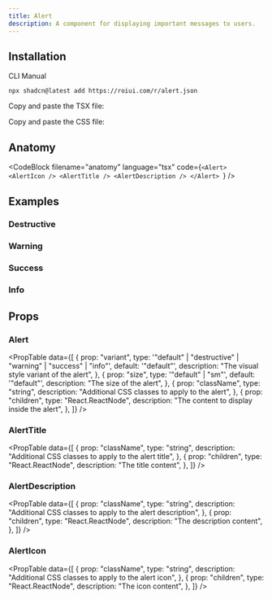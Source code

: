 ```yaml
---
title: Alert
description: A component for displaying important messages to users.
---
```


<ComponentPreview name="alert-demo" />

## Installation

<InstallationTabs>

<InstallationTabsList>
  <InstallationTabsTrigger value="cli">CLI</InstallationTabsTrigger>
  <InstallationTabsTrigger value="manual">Manual</InstallationTabsTrigger>
</InstallationTabsList>

<InstallationTabsContent value="cli">

```package-install
npx shadcn@latest add https://roiui.com/r/alert.json
```

</InstallationTabsContent>

<InstallationTabsContent value="manual" data-manual="true">

Copy and paste the TSX file:

<ComponentSource src="registry/brook/ui/alert/alert.tsx" title="components/ui/alert.tsx" collapsible={true} />

Copy and paste the CSS file:

<ComponentSource
  src="registry/brook/ui/alert/alert.module.css"
  title="components/ui/alert.module.css"
  language="css"
  collapsible={true}
/>

</InstallationTabsContent>

</InstallationTabs>

## Anatomy

<CodeBlock
  filename="anatomy"
  language="tsx"
  code={`<Alert>
    <AlertIcon />
    <AlertTitle />
    <AlertDescription />
</Alert>
`}
/>

## Examples

### Destructive

<ComponentPreview name="alert-destructive" />

### Warning

<ComponentPreview name="alert-warning" />

### Success

<ComponentPreview name="alert-success" />

### Info

<ComponentPreview name="alert-info" />

## Props

### Alert

<PropTable
  data={[
    {
      prop: "variant",
      type: '"default" | "destructive" | "warning" | "success" | "info"',
      default: '"default"',
      description: "The visual style variant of the alert",
    },
    {
      prop: "size",
      type: '"default" | "sm"',
      default: '"default"',
      description: "The size of the alert",
    },
    {
      prop: "className",
      type: "string",
      description: "Additional CSS classes to apply to the alert",
    },
    {
      prop: "children",
      type: "React.ReactNode",
      description: "The content to display inside the alert",
    },
  ]}
/>

### AlertTitle

<PropTable
  data={[
    {
      prop: "className",
      type: "string",
      description: "Additional CSS classes to apply to the alert title",
    },
    {
      prop: "children",
      type: "React.ReactNode",
      description: "The title content",
    },
  ]}
/>

### AlertDescription

<PropTable
  data={[
    {
      prop: "className",
      type: "string",
      description: "Additional CSS classes to apply to the alert description",
    },
    {
      prop: "children",
      type: "React.ReactNode",
      description: "The description content",
    },
  ]}
/>

### AlertIcon

<PropTable
  data={[
    {
      prop: "className",
      type: "string",
      description: "Additional CSS classes to apply to the alert icon",
    },
    {
      prop: "children",
      type: "React.ReactNode",
      description: "The icon content",
    },
  ]}
/>
